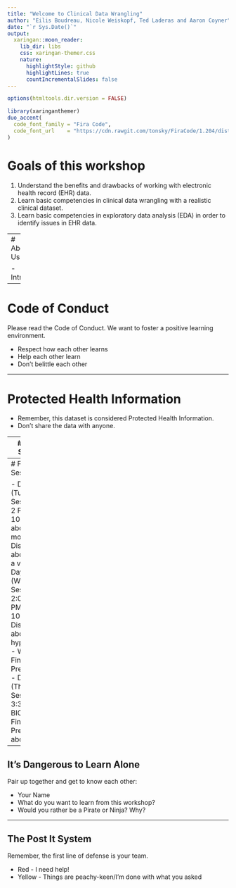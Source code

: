 ```yaml
---
title: "Welcome to Clinical Data Wrangling"
author: "Eilis Boudreau, Nicole Weiskopf, Ted Laderas and Aaron Coyner"
date: "`r Sys.Date()`"
output:
  xaringan::moon_reader:
    lib_dir: libs
    css: xaringan-themer.css
    nature:
      highlightStyle: github
      highlightLines: true
      countIncrementalSlides: false
---
```


```r
options(htmltools.dir.version = FALSE)
```

```r
library(xaringanthemer)
duo_accent(
  code_font_family = "Fira Code",
  code_font_url    = "https://cdn.rawgit.com/tonsky/FiraCode/1.204/distr/fira_code.css"
)
```

# Goals of this workshop

1. Understand the benefits and drawbacks of working with electronic health record (EHR) data.
2. Learn basic competencies in clinical data wrangling with a realistic clinical dataset.
3. Learn basic competencies in exploratory data analysis (EDA) in order to identify issues in EHR data.

---
# About Us

- Intros

---

# Code of Conduct

Please read the Code of Conduct. We want to foster a positive learning environment. 

- Respect how each other learns
- Help each other learn
- Don't belittle each other

---

# Protected Health Information

- Remember, this dataset is considered Protected Health Information.
- Don't share the data with anyone.

---
# Today's Schedule

- 9:00 - 9:15 These Slides
- 9:15 – 9:55 Session 1a: Learning about Sleep Data and clinical data
- 9:55 - 10:15 Session 1b: The Value of Clinical Data
- 10:15 – 10:30 Break
- 10:30 – 12 Session 2a: Exploring the Dataset with `burro`
- 12:00 - 1:00 PM: Lunch Break (on your own)
- 1:00 PM – 2:00 PM Session 2b: Understanding the Data
- 2:00 - 2:15 Break
- 2:15 – 4:00 Session 3: Starting to build a predictive model with the
R Notebook
- 4:00-4:30 Discussion of Day 1/Wrap up

---
# Future Sessions

- Day 2 (Tuesday), Session 4: 1-2 PM KCRB 1000
    - Q & A about modeling
    - Discussion about `race` as a variable
- Day 3 (Wednesday), Session 5: 2:00-5:00 PM KCRB 1000
    - Discussion about hypertension
    - Work on Final Presentation 
- Day 4 (Thursday), Session 6: 3:30-5:30 BICC 124
    - Final Presentation about Data
---

## It's Dangerous to Learn Alone

Pair up together and get to know each other:

- Your Name
- What do you want to learn from this workshop?
- Would you rather be a Pirate or Ninja? Why?

---

## The Post It System

Remember, the first line of defense is your team.

- Red - I need help!
- Yellow - Things are peachy-keen/I'm done with what you asked
